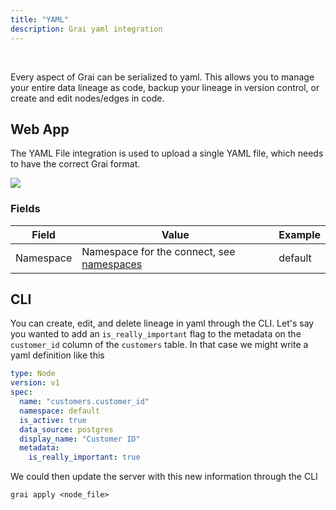 ```yaml
---
title: "YAML"
description: Grai yaml integration
---
```



<br />
<YamlLogoIcon width={120} height={120} />

Every aspect of Grai can be serialized to yaml.
This allows you to manage your entire data lineage as code, backup your lineage in version control, or create and edit nodes/edges in code.

## Web App

The YAML File integration is used to upload a single YAML file, which needs to have the correct Grai format.

<Image
  src="/images/docs/core/integrations/yaml-file.png"
  height={600}
  width={1200}
/>

### Fields

| Field     | Value                                                                 | Example |
| --------- | --------------------------------------------------------------------- | ------- |
| Namespace | Namespace for the connect, see [namespaces](/concepts/namespace) | default |

## CLI

You can create, edit, and delete lineage in yaml through the CLI.
Let's say you wanted to add an `is_really_important` flag to the metadata on the `customer_id` column of the `customers` table.
In that case we might write a yaml definition like this

```yaml copy
type: Node
version: v1
spec:
  name: "customers.customer_id"
  namespace: default
  is_active: true
  data_source: postgres
  display_name: "Customer ID"
  metadata:
    is_really_important: true
```

We could then update the server with this new information through the CLI

```shell copy
grai apply <node_file>
```
